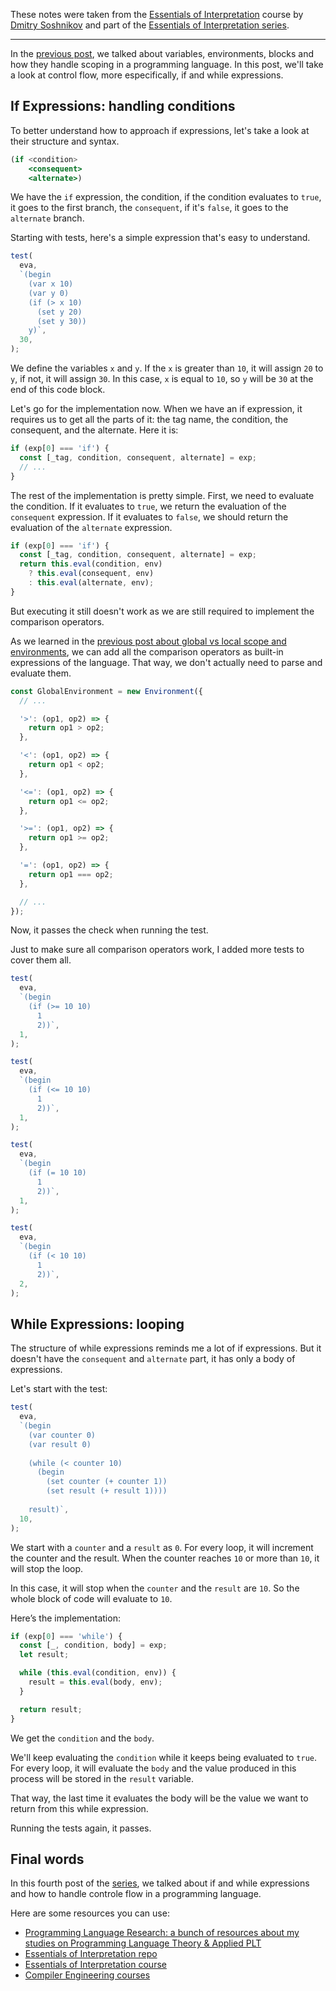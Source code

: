 <SmoothRender>

These notes were taken from the [Essentials of Interpretation](https://dmitrysoshnikov.teachable.com/p/essentials-of-interpretation) course by [Dmitry Soshnikov](https://dmitrysoshnikov.teachable.com/) and part of the [Essentials of Interpretation series](/series/essentials-of-interpretation).

---

In the [previous post](/series/essentials-of-interpretation/variables-environments-and-blocks), we talked about variables, environments, blocks and how they handle scoping in a programming language. In this post, we'll take a look at control flow, more especifically, if and while expressions.

## If Expressions: handling conditions

To better understand how to approach if expressions, let's take a look at their structure and syntax.

```jsx
(if <condition>
    <consequent>
    <alternate>)
```

We have the `if` expression, the condition, if the condition evaluates to `true`, it goes to the first branch, the `consequent`, if it's `false`, it goes to the `alternate` branch.

Starting with tests, here's a simple expression that's easy to understand.

```jsx
test(
  eva,
  `(begin
    (var x 10)
    (var y 0)
    (if (> x 10)
      (set y 20)
      (set y 30))
    y)`,
  30,
);
```

We define the variables `x` and `y`. If the `x` is greater than `10`, it will assign `20` to `y`, if not, it will assign `30`. In this case, `x` is equal to `10`, so `y` will be `30` at the end of this code block.

Let's go for the implementation now. When we have an if expression, it requires us to get all the parts of it: the tag name, the condition, the consequent, and the alternate. Here it is:

```jsx
if (exp[0] === 'if') {
  const [_tag, condition, consequent, alternate] = exp;
  // ...
}
```

The rest of the implementation is pretty simple. First, we need to evaluate the condition. If it evaluates to `true`, we return the evaluation of the `consequent` expression. If it evaluates to `false`, we should return the evaluation of the `alternate` expression.

```jsx
if (exp[0] === 'if') {
  const [_tag, condition, consequent, alternate] = exp;
  return this.eval(condition, env)
    ? this.eval(consequent, env)
    : this.eval(alternate, env);
}
```

But executing it still doesn't work as we are still required to implement the comparison operators.

As we learned in the [previous post about global vs local scope and environments](https://www.iamtk.co/series/essentials-of-interpretation/variables-environments-and-blocks), we can add all the comparison operators as built-in expressions of the language. That way, we don't actually need to parse and evaluate them.

```jsx
const GlobalEnvironment = new Environment({
  // ...

  '>': (op1, op2) => {
    return op1 > op2;
  },

  '<': (op1, op2) => {
    return op1 < op2;
  },

  '<=': (op1, op2) => {
    return op1 <= op2;
  },

  '>=': (op1, op2) => {
    return op1 >= op2;
  },

  '=': (op1, op2) => {
    return op1 === op2;
  },

  // ...
});
```

Now, it passes the check when running the test.

Just to make sure all comparison operators work, I added more tests to cover them all.

```jsx
test(
  eva,
  `(begin
    (if (>= 10 10)
      1
      2))`,
  1,
);

test(
  eva,
  `(begin
    (if (<= 10 10)
      1
      2))`,
  1,
);

test(
  eva,
  `(begin
    (if (= 10 10)
      1
      2))`,
  1,
);

test(
  eva,
  `(begin
    (if (< 10 10)
      1
      2))`,
  2,
);
```

## While Expressions: looping

The structure of while expressions reminds me a lot of if expressions. But it doesn't have the `consequent` and `alternate` part, it has only a body of expressions.

Let's start with the test:

```jsx
test(
  eva,
  `(begin
    (var counter 0)
    (var result 0)
    
    (while (< counter 10)
      (begin
        (set counter (+ counter 1))
        (set result (+ result 1))))
        
    result)`,
  10,
);
```

We start with a `counter` and a `result` as `0`. For every loop, it will increment the counter and the result. When the counter reaches `10` or more than `10`, it will stop the loop.

In this case, it will stop when the `counter` and the `result` are `10`. So the whole block of code will evaluate to `10`.

Here’s the implementation:

```jsx
if (exp[0] === 'while') {
  const [_, condition, body] = exp;
  let result;

  while (this.eval(condition, env)) {
    result = this.eval(body, env);
  }

  return result;
}
```

We get the `condition` and the `body`.

We'll keep evaluating the `condition` while it keeps being evaluated to `true`. For every loop, it will evaluate the `body` and the value produced in this process will be stored in the `result` variable.

That way, the last time it evaluates the body will be the value we want to return from this while expression.

Running the tests again, it passes.

## Final words

In this fourth post of the [series](/series/essentials-of-interpretation), we talked about if and while expressions and how to handle controle flow in a programming language.

Here are some resources you can use:

- [Programming Language Research: a bunch of resources about my studies on Programming Language Theory & Applied PLT](https://github.com/imteekay/programming-language-research)
- [Essentials of Interpretation repo](https://github.com/imteekay/essentials-of-interpretation)
- [Essentials of Interpretation course](https://dmitrysoshnikov.teachable.com/p/essentials-of-interpretation)
- [Compiler Engineering courses](https://dmitrysoshnikov.teachable.com)

</SmoothRender>
